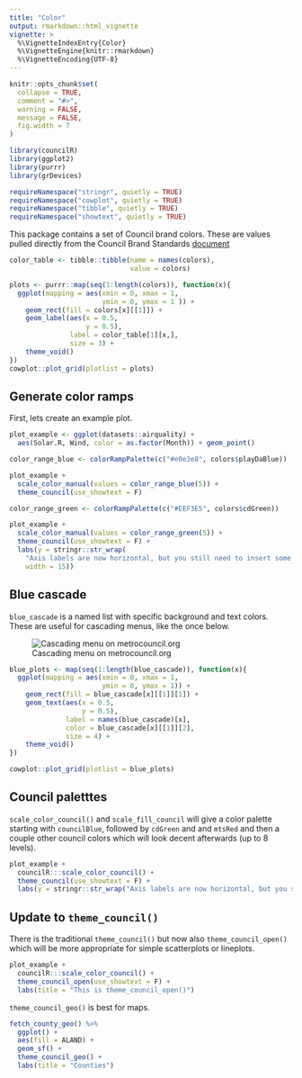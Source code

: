```yaml
---
title: "Color"
output: rmarkdown::html_vignette
vignette: >
  %\VignetteIndexEntry{Color}
  %\VignetteEngine{knitr::rmarkdown}
  %\VignetteEncoding{UTF-8}
---
```


```r
knitr::opts_chunk$set(
  collapse = TRUE,
  comment = "#>",
  warning = FALSE,
  message = FALSE,
  fig.width = 7
)
```

```r
library(councilR)
library(ggplot2)
library(purrr)
library(grDevices)

requireNamespace("stringr", quietly = TRUE)
requireNamespace("cowplot", quietly = TRUE)
requireNamespace("tibble", quietly = TRUE)
requireNamespace("showtext", quietly = TRUE)

```

This package contains a set of Council brand colors. These are values pulled directly from the Council Brand Standards [document](https://www.metrotransit.org/Data/Sites/1/media/logos/brand_standards.pdf)

```r
color_table <- tibble::tibble(name = names(colors),
                              value = colors)

plots <- purrr::map(seq(1:length(colors)), function(x){
  ggplot(mapping = aes(xmin = 0, xmax = 1,
                       ymin = 0, ymax = 1 )) +
    geom_rect(fill = colors[x][[1]]) +
    geom_label(aes(x = 0.5,
                   y = 0.5),
               label = color_table[1][x,],
               size = 3) +
    theme_void()
})
cowplot::plot_grid(plotlist = plots)
```


## Generate color ramps   

First, lets create an example plot.

```r
plot_example <- ggplot(datasets::airquality) + 
  aes(Solar.R, Wind, color = as.factor(Month)) + geom_point()
```


```r
color_range_blue <- colorRampPalette(c("#e0e3e8", colors$playDaBlue))

plot_example +
  scale_color_manual(values = color_range_blue(5)) +
  theme_council(use_showtext = F)

```
```r
color_range_green <- colorRampPalette(c("#EEF3E5", colors$cdGreen))

plot_example +
  scale_color_manual(values = color_range_green(5)) +
  theme_council(use_showtext = F) +
  labs(y = stringr::str_wrap(
    "Axis labels are now horizontal, but you still need to insert some code to wrap long labels",
    width = 15))

```

## Blue cascade  

`blue_cascade` is a named list with specific background and text colors. These are useful for cascading menus, like the once below.

![Cascading menu on metrocouncil.org](blue_cascade_menu.png)

```r
blue_plots <- map(seq(1:length(blue_cascade)), function(x){
  ggplot(mapping = aes(xmin = 0, xmax = 1,
                       ymin = 0, ymax = 1)) +
    geom_rect(fill = blue_cascade[x][[1]][1]) +
    geom_text(aes(x = 0.5,
                  y = 0.5),
              label = names(blue_cascade)[x],
              color = blue_cascade[x][[1]][2],
              size = 4) +
    theme_void()
})

cowplot::plot_grid(plotlist = blue_plots)
```


## Council paletttes

`scale_color_council()` and `scale_fill_council` will give a color palette starting with `councilBlue`, followed by `cdGreen` and and `mtsRed` and then a couple other council colors which will look decent afterwards (up to 8 levels).

```r

plot_example +
  councilR:::scale_color_council() +
  theme_council(use_showtext = F) +
  labs(y = stringr::str_wrap("Axis labels are now horizontal, but you still need to insert some code to wrap long labels", width = 15)) 

```

## Update to `theme_council()`

There is the traditional `theme_council()` but now also `theme_council_open()` which will be more appropriate for simple scatterplots or lineplots.

```r
plot_example +
  councilR:::scale_color_council() +
  theme_council_open(use_showtext = F) +
  labs(title = "This is theme_council_open()") 
```

`theme_council_geo()` is best for maps. 

```r
fetch_county_geo() %>% 
  ggplot() +
  aes(fill = ALAND) +
  geom_sf() +
  theme_council_geo() +
  labs(title = "Counties")
```
